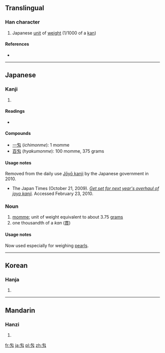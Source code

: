 ==Translingual==

===Han character===
{{Han char|rn=20|rad=勹|as=02|sn=4|four=|canj=心大 (PK), X心大 (XPK)|ids=⿻[[勹]][[乂]]}}

# Japanese [[unit]] of [[weight]] (1/1000 of a [[kan]])

====References====
* {{Han ref|kx=0150.241|dkj=02502|dj=0339.150|hdz=10256.011|uh=5301|ud=21249}}

----

==Japanese==

===Kanji===
{{ja-kanji|grade=c|rs=勹02}}

# {{defn|lang=ja|sort=勹02}}

====Readings====
* {{ja-readings|kun=[[もんめ]] (''monme''), [[め]] (''me'')}}

====Compounds====
* [[一匁]] (''ichimonme''): 1 momme
* [[百匁]] (''hyakumonme''): 100 momme, 375 grams

====Usage notes====
Removed from the daily use [[w:Jōyō kanji|Jōyō kanji]] by the Japanese government in 2010.
* The Japan Times (October 21, 2009). ''[http://www.kanjiclinic.com/kc99final.htm Get set for next year's overhaul of joyo kanji].'' Accessed February 23, 2010.

===Noun===
{{ja-noun|もんめ}}

# [[momme]]; unit of weight equivalent to about 3.75 [[gram]]s
# one thousandth of a ''kan'' ([[貫]])

====Usage notes====
Now used especially for weighing [[pearls]].

----

==Korean==

===Hanja===
{{ko-hanja|hangeul=문|rv=mun|mr=mun}}

# {{defn|lang=ko|sort=勹02}}

----

==Mandarin==

===Hanzi===
{{cmn-hanzi|pin=[[wén]] ([[wen2]])|wg=wen<sup>2</sup>}}

# {{defn|lang=cmn|sort=勹02}}

[[fr:匁]]
[[ja:匁]]
[[pl:匁]]
[[zh:匁]]